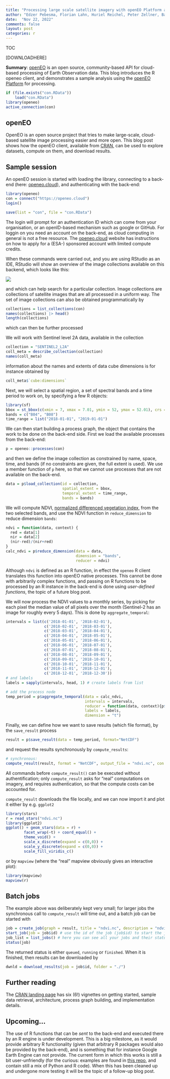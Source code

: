 ```yaml
---
title: "Processing large scale satellite imagery with openEO Platform and R"
author: "Edzer Pebesma, Florian Lahn, Huriel Reichel, Peter Zellner, Basil Tufail, Matthias Mohr"
date:  "Nov 22, 2022"
comments: false
layout: post
categories: r
---
```


TOC

[DOWNLOADHERE]

**Summary**:
[openEO](https://openeo.org) is an open source, community-based
API for cloud-based processing of Earth Observation data. This blog
introduces the R openeo client, and demonstrates a sample analysis
using the [openEO Platform](https://openeo.cloud) for processing.

```r
if (file.exists("con.RData"))
	load("con.RData")
library(openeo)
active_connection(con)
```

## openEO 
OpenEO is an open source project that tries to make large-scale,
cloud-based satellite image processing easier and more open.
This blog post shows how the openEO client, available from
[CRAN](https://cran.r-project.org/package=openeo), can be used
to explore datasets, compute on them, and download results.

## Sample session

An openEO session is started with loading the library, connecting
to a back-end (here: [openeo.cloud](https://openeo.cloud)), and
authenticating with the back-end:
```r
library(openeo)
con = connect("https://openeo.cloud")
login()
```
```r
save(list = "con", file = "con.RData")
```

The login will prompt for an authentication ID which can come from
your organisation, or an openID-based mechanism such as google or
GitHub. For loggin on you need an account on the back-end, as cloud
computing in general is not a free resource. The
[openeo.cloud](https://openeo.cloud) website has instructions on
how to apply for a (ESA-) sponsored account with limited compute
credits. 

When these commands were carried out, and you are using RStudio
as an IDE, RStudio will show an overview of the image collections
available on this backend, which looks like this:

![](/images/collections.png)

and which can help search for a particular collection. Image collections
are collections of satellite images that are all processed in a uniform
way.  The set of image collections can also be obtained programmatically
by

```r
collections = list_collections(con)
names(collections) |> head()
length(collections)
```
which can then be further processed

We will work with Sentinel level 2A data, available in the collection
```r
collection = "SENTINEL2_L2A"
coll_meta = describe_collection(collection)
names(coll_meta)
```
information about the names and extents of data cube dimensions is for instance obtained by
```r
coll_meta$`cube:dimensions`
```

Next, we will select a spatial region, a set of spectral bands and
a time period to work on, by specifying a few R objects:
```r
library(sf)
bbox = st_bbox(c(xmin = 7, xmax = 7.01, ymin = 52, ymax = 52.01), crs = 'EPSG:4326')
bands = c("B04", "B08")
time_range = list("2018-01-01", "2019-01-01")
```
We can then start building a process graph, the object that contains the work to be done on the back-end side. First we load the available processes from the back-end:
```r
p = openeo::processes(con)
```
and then we define the image collection as constrained by name, space, time, and bands (if no constraints are given, the full extent is used). We use a member function of `p` here, so that we cannot use processes that are not available on the back-end.
```r
data = p$load_collection(id = collection, 
                         spatial_extent = bbox,
                         temporal_extent = time_range, 
                         bands = bands) 
```

We will compute NDVI, [normalized differenced vegetation index](https://en.wikipedia.org/wiki/Normalized_difference_vegetation_index), from the two selected bands, and use the NDVI function in `reduce_dimension` to reduce dimension `bands`:
```r
ndvi = function(data, context) {
  red = data[1]
  nir = data[2]
  (nir-red)/(nir+red)
}
calc_ndvi = p$reduce_dimension(data = data,
                               dimension = "bands",
                               reducer = ndvi)
```
Although `ndvi` is defined as an R function, in effect the `openeo` R client translates this function into openEO native processes. This cannot be done with arbitrarily complex functions, and passing on R functions to be processed by an R instance in the back-end is done using _user-defined functions_, the topic of a future blog post.

We will now process the NDVI values to a monthly series, by picking for each pixel the median value of all pixels over the month (Sentinel-2 has an image for roughly every 5 days). This is done by `aggregate_temporal`:
```r
intervals = list(c('2018-01-01', '2018-02-01'),
                 c('2018-02-01', '2018-03-01'),
                 c('2018-03-01', '2018-04-01'),
                 c('2018-04-01', '2018-05-01'),
                 c('2018-05-01', '2018-06-01'), 
                 c('2018-06-01', '2018-07-01'), 
                 c('2018-07-01', '2018-08-01'),
                 c('2018-08-01', '2018-09-01'),
                 c('2018-09-01', '2018-10-01'), 
                 c('2018-10-01', '2018-11-01'),
                 c('2018-11-01', '2018-12-01'), 
                 c('2018-12-01', '2018-12-30'))
# and labels
labels = sapply(intervals, head, 1) # create labels from list

# add the process node
temp_period = p$aggregate_temporal(data = calc_ndvi,
                                   intervals = intervals,
                                   reducer = function(data, context){p$median(data)},
                                   labels = labels,
                                   dimension = "t")
```

Finally, we can define how we want to save results (which file format), by the `save_result` process
```r
result = p$save_result(data = temp_period, format="NetCDF")
```
and request the results synchronously by `compute_results`:

```r
# synchronous:
compute_result(result, format = "NetCDF", output_file = "ndvi.nc", con = con)
```
All commands before `compute_result()` can be executed without authentification; only `compute_result` asks for "real" computations on imagery, and requires authentication, so that the compute costs can be accounted for. 

`compute_result` downloads the file locally, and we can now import it and plot it
either by e.g. `ggplot2`
```r
library(stars)
r = read_stars("ndvi.nc")
library(ggplot2)
ggplot() + geom_stars(data = r) +
        facet_wrap(~t) + coord_equal() +
        theme_void() +
        scale_x_discrete(expand = c(0,0)) +
        scale_y_discrete(expand = c(0,0)) +
        scale_fill_viridis_c()
```

or by `mapview` (where the "real" mapview obviously gives an interactive plot):
```r
library(mapview)
mapview(r)
```

## Batch jobs 

The example above was deliberately kept very small; for larger jobs
the synchronous call to `compute_result` will time out, and a batch job
can be started with
```r
job = create_job(graph = result, title = "ndvi.nc", description = "ndvi 2018")
start_job(job = job$id) # use the id of the job (job$id) to start the job
job_list = list_jobs() # here you can see all your jobs and their status
status(job) 
```
The returned status is either `queued`, `running` or `finished`. When it
is finished, then results can be downloaded by
```r
dwnld = download_results(job = job$id, folder = "./") 
```

## Further reading

The [CRAN landing page](https://cran.r-project.org/package=openeo)
has six (6!) vignettes on getting started, sample data retrieval,
architecture, process graph building, and implementation details.

## Upcoming...

The use of R functions that can be _sent_ to the back-end and
executed there by an R engine is under development. This is a
big milestone, as it would provide arbitrary R functionality
(given that arbitrary R packages would also be provided by the
back-end), and is something that for instance Google Earth Engine
can not provide.  The current form in which this works is still a
bit user-unfriendly (for the curious: examples are found in [this
repo](https://github.com/Open-EO/r4openeo-usecases), and contain
still a mix of Python and R code). When this has been cleaned up and
undergone more testing it will be the topic of a follow-up blog post.
